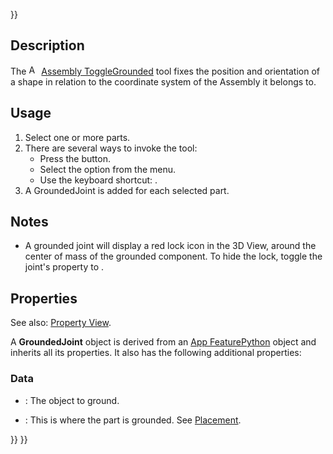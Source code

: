 <languages/>
{{UnfinishedDocu{{#translation:}}}}

{{Docnav
|[[Assembly_CreateBom|CreateBom]]
|[[Assembly_CreateJointFixed|CreateJointFixed]]
|[[Assembly_Workbench|Assembly]]
|IconL=Assembly_CreateBom.svg
|IconR=Assembly_CreateJointFixed.svg
|IconC=Workbench_Assembly.svg
}}

{{GuiCommand
|Name=Assembly ToggleGrounded
|MenuLocation=Assembly → Toggle Grounded
|Workbenches=[[Assembly_Workbench|Assembly]]
|Shortcut={{KEY|G}}
|Version=1.0
|SeeAlso=
}}

==Description==

The [[Image:Assembly_ToggleGrounded.svg|16px]] [[Assembly_ToggleGrounded|Assembly ToggleGrounded]] tool fixes the position and orientation of a shape in relation to the coordinate system of the Assembly it belongs to.

==Usage==

# Select one or more parts.
# There are several ways to invoke the tool:
#* Press the {{Button|[[Image:Assembly_ToggleGrounded.svg|16px]] [[Assembly_ToggleGrounded|Toggle Grounded]]}} button.
#* Select the {{MenuCommand|Assembly → [[Image:Assembly_ToggleGrounded.svg|16px]] Toggle Grounded}} option from the menu.
#* Use the keyboard shortcut: {{KEY|G}}.
# A GroundedJoint is added for each selected part.

==Notes==

* A grounded joint will display a red lock icon in the 3D View, around the center of mass of the grounded component. To hide the lock, toggle the joint's {{PropertyView|Visibility}} property to {{False}}.

==Properties==

See also: [[Property_View|Property View]].

A '''GroundedJoint''' object is derived from an [[App_FeaturePython|App FeaturePython]] object and inherits all its properties. It also has the following additional properties:

===Data===

{{TitleProperty|Ground}}

* {{PropertyData|Object To Ground|Link}}: The object to ground.
* {{PropertyData|Placement|Placement}}: This is where the part is grounded. See [[Placement|Placement]].


{{Docnav
|[[Assembly_CreateBom|CreateBom]]
|[[Assembly_CreateJointFixed|CreateJointFixed]]
|[[Assembly_Workbench|Assembly]]
|IconL=Assembly_CreateBom.svg
|IconR=Assembly_CreateJointFixed.svg
|IconC=Workbench_Assembly.svg
}}

{{Assembly_Tools_navi{{#translation:}}}}
{{Userdocnavi{{#translation:}}}}